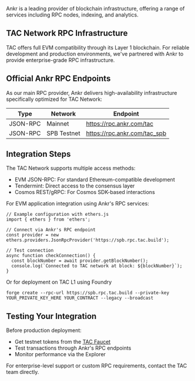 Ankr is a leading provider of blockchain infrastructure, offering a range of services including RPC nodes, indexing, and analytics.

## TAC Network RPC Infrastructure

TAC offers full EVM compatibility through its Layer 1 blockchain. For reliable development and production environments, we've partnered with Ankr to provide enterprise-grade RPC infrastructure.

## Official Ankr RPC Endpoints

As our main RPC provider, Ankr delivers high-availability infrastructure specifically optimized for TAC Network:

| Type     | Network     | Endpoint                     |
| -------- | ----------- | ---------------------------- |
| JSON-RPC | Mainnet     | https://rpc.ankr.com/tac     |
| JSON-RPC | SPB Testnet | https://rpc.ankr.com/tac_spb |

## Integration Steps

<Steps>
<Step title="Choose Your Integration Method">

The TAC Network supports multiple access methods:

- EVM JSON-RPC: For standard Ethereum-compatible development
- Tendermint: Direct access to the consensus layer
- Cosmos REST/gRPC: For Cosmos SDK-based interactions

</Step>

<Step title="Configure Your Application">

For EVM application integration using Ankr's RPC services:

```
// Example configuration with ethers.js
import { ethers } from 'ethers';

// Connect via Ankr's RPC endpoint
const provider = new ethers.providers.JsonRpcProvider('https://spb.rpc.tac.build');

// Test connection
async function checkConnection() {
  const blockNumber = await provider.getBlockNumber();
  console.log(`Connected to TAC network at block: ${blockNumber}`);
}
```

Or for deployment on TAC L1 using Foundry

```
forge create --rpc-url https://spb.rpc.tac.build --private-key YOUR_PRIVATE_KEY_HERE YOUR_CONTRACT --legacy --broadcast
```

</Step>
</Steps>

## Testing Your Integration

Before production deployment:

- Get testnet tokens from the [TAC Faucet](https://spb.faucet.tac.build)
- Test transactions through Ankr's RPC endpoints
- Monitor performance via the Explorer

For enterprise-level support or custom RPC requirements, contact the TAC team directly.
